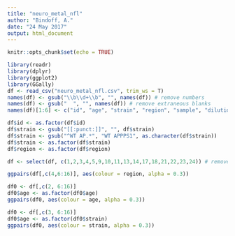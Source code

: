 ```yaml
---
title: "neuro_metal_nfl"
author: "Bindoff, A."
date: "24 May 2017"
output: html_document
---
```


```r
knitr::opts_chunk$set(echo = TRUE)
```

```r
library(readr)
library(dplyr)
library(ggplot2)
library(GGally)
df <- read_csv("neuro_metal_nfl.csv", trim_ws = T)
names(df) <- gsub("\\b\\d+\\b", "", names(df)) # remove numbers
names(df) <- gsub("  ", "", names(df)) # remove extraneous blanks
names(df)[1:6] <- c("id", "age", "strain", "region", "sample", "dilution")

df$id <- as.factor(df$id)
df$strain <- gsub("[[:punct:]]", "", df$strain)
df$strain <- gsub("^WT AP.*", "WT APPPS1", as.character(df$strain))
df$strain <- as.factor(df$strain)
df$region <- as.factor(df$region)

df <- select(df, c(1,2,3,4,5,9,10,11,13,14,17,18,21,22,23,24)) # remove metals at or below detection limit

```

```r

ggpairs(df[,c(4,6:16)], aes(colour = region, alpha = 0.3))

df0 <- df[,c(2, 6:16)]
df0$age <- as.factor(df0$age)
ggpairs(df0, aes(colour = age, alpha = 0.3))

df0 <- df[,c(3, 6:16)]
df0$age <- as.factor(df0$strain)
ggpairs(df0, aes(colour = strain, alpha = 0.3))


```